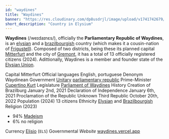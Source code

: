 ```yaml
---
id: "waydines"
title: "Waydines"
banner: "https://res.cloudinary.com/dp8usdrjl/image/upload/v1741742679/Waydines_mjsz8k.svg"
short_description: "Country in Elysium"
---
```


**Waydines** (/we&#618;da&#618;nɛs/), officially the **Parliamentary Republic of Waydines**, is an 
[elysian](Elysium) and a [brazilbourgish](Brazilburg) country (which makes it a cousin-nation of 
[Frigustell](Frigustell)). Composed of two districts, being these its planned capital [Mitterfurt](Mitterfurt) 
and the city of [Gremont](Gremont), it has a total of 13 officially registered citizens (2024). 
Adittionally, Waydines is a member and founder state of the [Elysian Union](Elysian%20Union).

<QuickFacts title="República Parlamentarista de Waydines">
    <CountrySymbols flag="https://res.cloudinary.com/dp8usdrjl/image/upload/v1741742679/Waydines_mjsz8k.svg" coatOfArms="https://res.cloudinary.com/dp8usdrjl/image/upload/v1741798636/Sol_tfbh4k.svg"/>
    <tr>
        <td>Capital</td>
        <td>Mitterfurt</td>
    </tr>
    <tr>
        <td>Official languages</td>
        <td>English, portuguese</td>
    </tr>
    <tr>
        <td>Denonym</td>
        <td>Waydinean</td>
    </tr>
    <tr>
        <td>Government</td>
        <td>
            <a href="https://en.wikipedia.org/wiki/Unitary_state">Unitary</a>
            <a href="https://en.wikipedia.org/wiki/Parliamentary_republic">parliamentary republic</a>
        </td>
    </tr>
    <tr class="small">
        <td>Prime-Minister</td>
        <td><a href="Cupertino%20Kurt">Cupertino Kurt</a></td>
    </tr>
    <tr>
        <td>Legislature</td>
        <td><a href="Parliament%20of%20Waydines">Parliament of Waydines</a></td>
    </tr>
    <tr>
        <td>History</td>
    </tr>
    <tr class="small">
        <td>Creation of Brazilburg</td>
        <td>January 2nd, 2021</td>
    </tr>
    <tr class="small">
        <td>Declaration of Independence</td>
        <td>January 6th, 2021</td>
    </tr>
    <tr class="small">
        <td>Proclamation of the Republic</td>
        <td>Unknown</td>
    </tr>
    <tr class="small">
        <td>Third Republic</td>
        <td>October 20th, 2022</td>
    </tr>
    <tr>
        <td>Population (2024)</td>
        <td>13 citizens</td>
    </tr>
    <tr>
        <td>Ethnicity</td>
        <td><a href="Elysium">Elysian</a> and <a href="Brazilburg">Brazilbourgish</a></td>
    </tr>
    <tr>
        <td>Religion (2023)</td>
        <td>
            <ul>
                <li>94% <a href="Madeism">Madeism</a></li>
                <li>6% no religion</li>
            </ul>
        </td>
    </tr>
    <tr>
        <td>Currency</td>
        <td><a href="Elisio">Elisio</a> (<code>ELS</code>)</td>
    </tr>
    <tr>
        <td>Governmental <i>Website</i></td>
        <td><a href="https://waydines.vercel.app/">waydines.vercel.app</a></td>
    </tr>
</QuickFacts>

